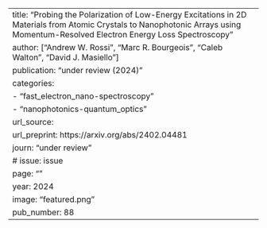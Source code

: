 ---
title: "Probing the Polarization of Low-Energy Excitations in 2D Materials from Atomic Crystals to Nanophotonic Arrays using Momentum-Resolved Electron Energy Loss Spectroscopy"
author: ["Andrew W. Rossi", "Marc R. Bourgeois", "Caleb Walton", "David J. Masiello"]
publication: "under review (2024)"
categories: 
  - "fast_electron_nano-spectroscopy"
  - "nanophotonics-quantum_optics"
url_source: 
url_preprint: https://arxiv.org/abs/2402.04481
journ: "under review"
# issue: issue
page: ""
year: 2024
image: "featured.png"
pub_number: 88
---
